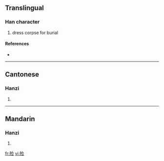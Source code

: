 {{see|殮}}
==Translingual==

===Han character===
{{Han char|rn=78|rad=歹|as=07|sn=11|four=|canj=一弓人一一 (MNOMM)}}

# dress corpse for burial

====References====
* {{Han ref|kx=0581.131|hdz=21387.240|uh=6B93|ud=27539}}

----

==Cantonese==

===Hanzi===
{{yue-hanzi|jyut=|y=lim6}}

# {{defn|Cantonese}}

----

==Mandarin==

===Hanzi===
{{cmn-hanzi|tra=殮|pin=[[liàn]] ([[lian4]])|wg=lien<sup>4</sup>}}

# {{defn|Mandarin}}

[[fr:殓]]
[[vi:殓]]